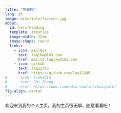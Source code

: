 ```yaml
---
title: "笑面狐"
lang: zh
image: misc/info/favicon.jpg
about:
  id: hero-heading
  template: trestles
  image-width: 12em
  image-shape: round
  links:
    - icon: mailbox
      text: laqlkw@163.com
      href: mailto:laqlkw@163.com
    - icon: github
      text: laq12345
      href: https://github.com/laq12345
#    - icon: linkedin
#      text: Chi Zhang
#      href: https://www.linkedin.com/in/chizapoth/
fig-align: center
---
```


::: {#hero-heading}

欢迎来到我的个人主页。我的主页很无聊，随意看看吧！
:::
